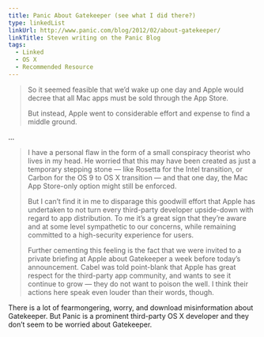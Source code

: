 ```yaml
---
title: Panic About Gatekeeper (see what I did there?)
type: linkedList
linkUrl: http://www.panic.com/blog/2012/02/about-gatekeeper/
linkTitle: Steven writing on the Panic Blog
tags:
  - Linked
  - OS X
  - Recommended Resource
---
```


> So it seemed feasible that we’d wake up one day and Apple would decree that all Mac apps must be sold through the App Store.
>
> But instead, Apple went to considerable effort and expense to find a middle ground.

…

> I have a personal flaw in the form of a small conspiracy theorist who lives in my head. He worried that this may have been created as just a temporary stepping stone — like Rosetta for the Intel transition, or Carbon for the OS 9 to OS X transition — and that one day, the Mac App Store-only option might still be enforced.
>
> But I can’t find it in me to disparage this goodwill effort that Apple has undertaken to not turn every third-party developer upside-down with regard to app distribution. To me it’s a great sign that they’re aware and at some level sympathetic to our concerns, while remaining committed to a high-security experience for users.
>
> Further cementing this feeling is the fact that we were invited to a private briefing at Apple about Gatekeeper a week before today’s announcement. Cabel was told point-blank that Apple has great respect for the third-party app community, and wants to see it continue to grow — they do not want to poison the well. I think their actions here speak even louder than their words, though.

There is a lot of fearmongering, worry, and download misinformation about Gatekeeper. But Panic is a prominent third-party OS X developer and they don’t seem to be worried about Gatekeeper.
